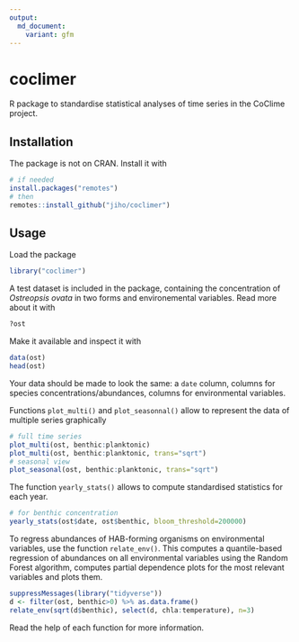 ```yaml
---
output:
  md_document:
    variant: gfm
---
```


# coclimer

R package to standardise statistical analyses of time series in the CoClime project.

## Installation

The package is not on CRAN. Install it with

```r
# if needed
install.packages("remotes")
# then
remotes::install_github("jiho/coclimer")
```


## Usage

Load the package

```r
library("coclimer")
```

A test dataset is included in the package, containing the concentration of *Ostreopsis ovata* in two forms and environemental variables. Read more about it with

```r
?ost
```

Make it available and inspect it with

```r
data(ost)
head(ost)
```

Your data should be made to look the same: a `date` column, columns for species concentrations/abundances, columns for environmental variables.

Functions `plot_multi()` and `plot_seasonnal()` allow to represent the data of multiple series graphically

```r
# full time series
plot_multi(ost, benthic:planktonic)
plot_multi(ost, benthic:planktonic, trans="sqrt")
# seasonal view
plot_seasonal(ost, benthic:planktonic, trans="sqrt")
```

The function `yearly_stats()` allows to compute standardised statistics for each year.

```r
# for benthic concentration
yearly_stats(ost$date, ost$benthic, bloom_threshold=200000)
```

To regress abundances of HAB-forming organisms on environmental variables, use the function `relate_env()`. This computes a quantile-based regression of abundances on all environmental variables using the Random Forest algorithm, computes partial dependence plots for the most relevant variables and plots them.

```r
suppressMessages(library("tidyverse"))
d <- filter(ost, benthic>0) %>% as.data.frame()
relate_env(sqrt(d$benthic), select(d, chla:temperature), n=3)
```

Read the help of each function for more information.

